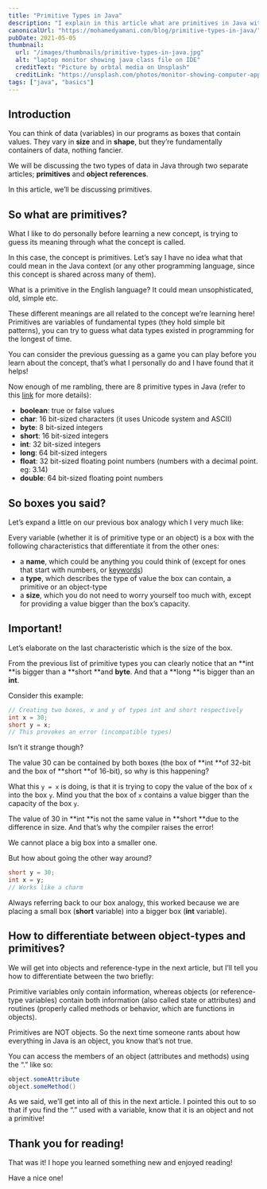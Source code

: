 ```yaml
---
title: "Primitive Types in Java"
description: "I explain in this article what are primitives in Java with a mental model of memory as well as the different primitive types Java offers."
canonicalUrl: "https://mohamedyamani.com/blog/primitive-types-in-java/"
pubDate: 2021-05-05
thumbnail:
  url: "/images/thumbnails/primitive-types-in-java.jpg"
  alt: "laptop monitor showing java class file on IDE"
  creditText: "Picture by orbtal media on Unsplash"
  creditLink: "https://unsplash.com/photos/monitor-showing-computer-application-1td5Iq5IvNc?utm_medium=referral&utm_source=mohamedyamani.com"
tags: ["java", "basics"]
---
```


## Introduction

You can think of data (variables) in our programs as boxes that contain values. They vary in **size** and in **shape**, but they’re fundamentally containers of data, nothing fancier.

We will be discussing the two types of data in Java through two separate articles; **primitives** and **object references**.

In this article, we’ll be discussing primitives.

## So what are primitives?

What I like to do personally before learning a new concept, is trying to guess its meaning through what the concept is called.

In this case, the concept is primitives. Let’s say I have no idea what that could mean in the Java context (or any other programming language, since this concept is shared across many of them).

What is a primitive in the English language? It could mean unsophisticated, old, simple etc.

These different meanings are all related to the concept we’re learning here!
Primitives are variables of fundamental types (they hold simple bit patterns), you can try to guess what data types existed in programming for the longest of time.

You can consider the previous guessing as a game you can play before you learn about the concept, that’s what I personally do and I have found that it helps!

Now enough of me rambling, there are 8 primitive types in Java (refer to this [link](https://docs.oracle.com/javase/tutorial/java/nutsandbolts/datatypes.html) for more details):

- **boolean**: true or false values
- **char**: 16 bit-sized characters (it uses Unicode system and ASCII)
- **byte**: 8 bit-sized integers
- **short**: 16 bit-sized integers
- **int**: 32 bit-sized integers
- **long**: 64 bit-sized integers
- **float**: 32 bit-sized floating point numbers (numbers with a decimal point. eg: 3.14)
- **double**: 64 bit-sized floating point numbers

## So boxes you said?

Let’s expand a little on our previous box analogy which I very much like:

Every variable (whether it is of primitive type or an object) is a box with the following characteristics that differentiate it from the other ones:

- a **name**, which could be anything you could think of (except for ones that start with numbers, or [keywords](https://docs.oracle.com/javase/tutorial/java/nutsandbolts/_keywords.html))
- a **type**, which describes the type of value the box can contain, a primitive or an object-type
- a **size**, which you do not need to worry yourself too much with, except for providing a value bigger than the box’s capacity.

## Important!

Let’s elaborate on the last characteristic which is the size of the box.

From the previous list of primitive types you can clearly notice that an **int **is bigger than a **short **and **byte**. And that a **long **is bigger than an **int**.

Consider this example:

```java
// Creating two boxes, x and y of types int and short respectively
int x = 30;
short y = x;
// This provokes an error (incompatible types)
```

Isn’t it strange though?

The value 30 can be contained by both boxes (the box of **int **of 32-bit and the box of **short **of 16-bit), so why is this happening?

What this `y = x` is doing, is that it is trying to copy the value of the box of `x` into the box `y`. Mind you that the box of `x` contains a value bigger than the capacity of the box `y`.

The value of 30 in **int **is not the same value in **short **due to the difference in size. And that’s why the compiler raises the error!

We cannot place a big box into a smaller one.

But how about going the other way around?

```java
short y = 30;
int x = y;
// Works like a charm
```

Always referring back to our box analogy, this worked because we are placing a small box (**short** variable) into a bigger box (**int** variable).

## How to differentiate between object-types and primitives?

We will get into objects and reference-type in the next article, but I’ll tell you how to differentiate between the two briefly:

Primitive variables only contain information, whereas objects (or reference-type variables) contain both information (also called state or attributes) and routines (properly called methods or behavior, which are functions in objects).

Primitives are NOT objects. So the next time someone rants about how everything in Java is an object, you know that’s not true.

You can access the members of an object (attributes and methods) using the “.” like so:

```java
object.someAttribute
object.someMethod()
```

As we said, we’ll get into all of this in the next article. I pointed this out to so that if you find the “.” used with a variable, know that it is an object and not a primitive!

## Thank you for reading!

That was it! I hope you learned something new and enjoyed reading!

Have a nice one!
